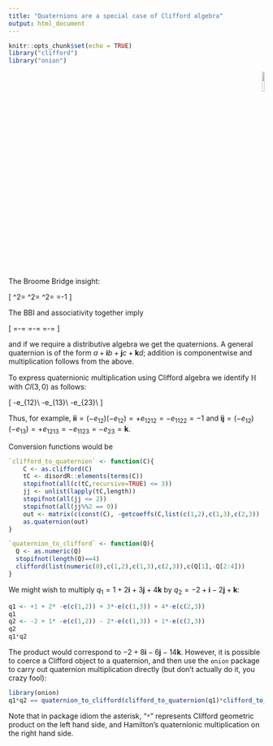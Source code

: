 ```yaml
---
title: "Quaternions are a special case of Clifford algebra"
output: html_document
---
```


```r
knitr::opts_chunk$set(echo = TRUE)
library("clifford")
library("onion")
```

<p style="text-align: right;">
![](`r system.file("help/figures/clifford.png", package = "clifford")`){width=10%}
</p>

The Broome Bridge insight:

\[
\mathbf{i}^2=
\mathbf{j}^2=
\mathbf{k}^2=
\mathbf{i}\mathbf{j}\mathbf{k}=-1
\]

The BBI and associativity together imply

\[
\mathbf{j}\mathbf{k}=-\mathbf{k}\mathbf{j}=\mathbf{i}\qquad
\mathbf{k}\mathbf{i}=-\mathbf{i}\mathbf{k}=\mathbf{j}\qquad
\mathbf{i}\mathbf{j}=-\mathbf{j}\mathbf{i}=\mathbf{k}\qquad
\]

and if we require a distributive algebra we get the quaternions.  A
general quaternion is of the form
$a+\mathbf{i}b+\mathbf{j}c+\mathbf{k}d$; addition is componentwise and
multiplication follows from the above.

To express quaternionic multiplication using Clifford algebra we
identify $\mathbb{H}$ with $Cl(3,0)$ as follows:

\[
\mathbf{i}\leftrightarrow -e_{12}\\
\mathbf{j}\leftrightarrow -e_{13}\\
\mathbf{k}\leftrightarrow -e_{23}\\
\]

Thus, for example,
$\mathbf{ii}=(-e_{12})(-e_{12})=+e_{1212}=-e_{1122}=-1$ and
$\mathbf{ij}=(-e_{12})(-e_{13})=+e_{1213}=-e_{1123}=-e_{23}=\mathbf{k}$.

Conversion functions would be

```r
`clifford_to_quaternion` <- function(C){
    C <- as.clifford(C)
    tC <- disordR::elements(terms(C))
    stopifnot(all(c(tC,recursive=TRUE) <= 3))
    jj <- unlist(lapply(tC,length))
    stopifnot(all(jj <= 2))
    stopifnot(all(jj%%2 == 0))
    out <- matrix(c(const(C), -getcoeffs(C,list(c(1,2),c(1,3),c(2,3)) )))
    as.quaternion(out)
}

`quaternion_to_clifford` <- function(Q){
  Q <- as.numeric(Q)
  stopifnot(length(Q)==4)
  clifford(list(numeric(0),c(1,2),c(1,3),c(2,3)),c(Q[1],-Q[2:4]))
}
```

We might wish to multiply $q_1=1+2\mathbf{i}+3\mathbf{j}+4\mathbf{k}$
by $q_2=-2+\mathbf{i}-2\mathbf{j}+\mathbf{k}$:
  

```r
q1 <- +1 + 2* -e(c(1,2)) + 3*-e(c(1,3)) + 4*-e(c(2,3))
q1
q2 <- -2 + 1* -e(c(1,2)) - 2*-e(c(1,3)) + 1*-e(c(2,3))
q2
q1*q2
```

The product would correspond to $-2+8\mathbf{i} -6\mathbf{j}
-14\mathbf{k}$.  However, it is possible to coerce a Clifford object
to a quaternion, and then use the `onion` package to carry out
quaternion multiplication directly (but don't actually do it, you
crazy fool):

```r
library(onion)
q1*q2 == quaternion_to_clifford(clifford_to_quaternion(q1)*clifford_to_quaternion(q2))
```

Note that in package idiom the asterisk, "`*`" represents Clifford
geometric product on the left hand side, and Hamilton's quaternionic
multiplication on the right hand side.

